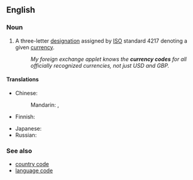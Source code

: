 ==English==

===Noun===
{{en-noun|head=[[currency]] [[code]]}}

# A three-letter [[designation]] assigned by [[ISO]] standard 4217 denoting a given [[currency]].
#: ''My foreign exchange applet knows the '''currency codes''' for all officially recognized currencies, not just USD and GBP.''

====Translations====
{{trans-top|designation denoting a currency}}
* Chinese:
*: Mandarin: {{t|cmn|貨幣代碼|sc=Hani}}, {{t|cmn|货币代码|tr=huòbì dàimǎ|sc=Hani}}
* Finnish: {{t-|fi|valuuttakoodi}}
{{trans-mid}}
* Japanese: {{t-|ja|通貨コード|tr=tsūka-kōdo|sc=Jpan}}
* Russian: {{t-|ru|код валюты|m|tr=kod valjúty|sc=Cyrl}}
{{trans-bottom}}

===See also===
* [[country code]]
* [[language code]]